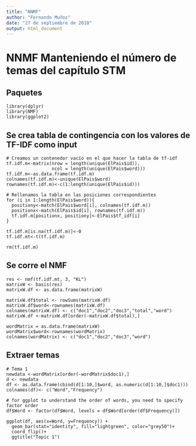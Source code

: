 ```yaml
---
title: "NNMF"
author: "Fernando Muñoz"
date: "27 de septiembre de 2018"
output: html_document
---
```


# NNMF Manteniendo el número de temas del capítulo STM

## Paquetes

```
library(dplyr)
library(NMF)
library(ggplot2)
```




## Se crea tabla de contingencia con los valores de TF-IDF como input

```
# Creamos un contenedor vacío en el que hacer la tabla de tf-idf
tf.idf.m<-matrix(nrow = length(unique(ElPais$id)), 
                 ncol = length(unique(ElPais$word)))
tf.idf.m<-as.data.frame(tf.idf.m)
colnames(tf.idf.m)<-unique(ElPais$word)
rownames(tf.idf.m)<-c(1:length(unique(ElPais$id)))

# Rellenamos la tabla en las posiciones correspondientes
for (i in 1:length(ElPais$word)){
  positiony<-match(ElPais$word[i], colnames(tf.idf.m))
  positionx<-match(ElPais$id[i], rownames(tf.idf.m))
  tf.idf.m[positionx, positiony]<-ElPais$tf_idf[i]
}

tf.idf.m[is.na(tf.idf.m)]<-0
tf.idf.mt<-t(tf.idf.m)

rm(tf.idf.m)
```


## Se corre el NMF

```
res <- nmf(tf.idf.mt, 3, "KL") 
matrixW <- basis(res)
matrixW.df <- as.data.frame(matrixW)

matrixW.df$total <- rowSums(matrixW.df)
matrixW.df$word<-rownames(matrixW.df)
colnames(matrixW.df) <- c("doc1","doc2","doc3","total","word")
matrixW.df <-matrixW.df[order(-matrixW.df$total),] 

wordMatrix = as.data.frame(matrixW)
wordMatrix$word<-rownames(wordMatrix)
colnames(wordMatrix) <- c("doc1","doc2","doc3","word")
```

## Extraer temas

```
# Tema 1
newdata <-wordMatrix[order(-wordMatrix$doc1),] 
d <- newdata
df <- as.data.frame(cbind(d[1:10,]$word, as.numeric(d[1:10,]$doc1)))
colnames(df)<- c("Word","Frequency")

# for ggplot to understand the order of words, you need to specify factor order
df$Word <- factor(df$Word, levels = df$Word[order(df$Frequency)])

ggplot(df, aes(x=Word, y=Frequency)) + 
  geom_bar(stat="identity", fill="lightgreen", color="grey50")+
  coord_flip()+
  ggtitle("Topic 1")
```